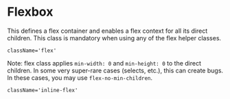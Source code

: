 

<Meta title={getTitle(__filename)} />

# Flexbox

This defines a flex container and enables a flex context for all its direct children. This class is mandatory when using any of the flex helper classes.

`className='flex'`

<Canvas withSource="true">
    <Story id="css-utilities-flexbox-flex--flex" />
</Canvas>

Note: flex class applies `min-width: 0` and `min-height: 0` to the direct children. In some very super-rare cases (selects, etc.), this can create bugs. In these cases, you may use `flex-no-min-children`.

<div class="hidden">
    <Primary />
</div>

`className='inline-flex'`

<Canvas withSource="true">
    <Story id="css-utilities-flexbox-flex--inline-flex" />
</Canvas>
